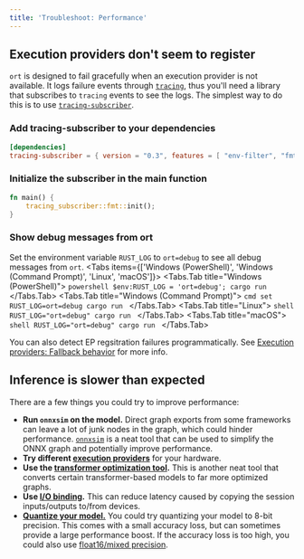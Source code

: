 ```yaml
---
title: 'Troubleshoot: Performance'
---
```



## Execution providers don't seem to register
`ort` is designed to fail gracefully when an execution provider is not available. It logs failure events through [`tracing`](https://crates.io/crates/tracing), thus you'll need a library that subscribes to `tracing` events to see the logs. The simplest way to do this is to use [`tracing-subscriber`](https://crates.io/crates/tracing-subscriber).

<Steps>

### Add tracing-subscriber to your dependencies
```toml Cargo.toml
[dependencies]
tracing-subscriber = { version = "0.3", features = [ "env-filter", "fmt" ] }
```

### Initialize the subscriber in the main function
```rust main.rs
fn main() {
    tracing_subscriber::fmt::init();
}
```

### Show debug messages from ort
Set the environment variable `RUST_LOG` to `ort=debug` to see all debug messages from `ort`.
<Tabs items={['Windows (PowerShell)', 'Windows (Command Prompt)', 'Linux', 'macOS']}>
    <Tabs.Tab title="Windows (PowerShell)">
        ```powershell
        $env:RUST_LOG = 'ort=debug';
        cargo run
        ```
    </Tabs.Tab>
    <Tabs.Tab title="Windows (Command Prompt)">
        ```cmd
        set RUST_LOG=ort=debug
        cargo run
        ```
    </Tabs.Tab>
    <Tabs.Tab title="Linux">
        ```shell
        RUST_LOG="ort=debug" cargo run
        ```
    </Tabs.Tab>
    <Tabs.Tab title="macOS">
        ```shell
        RUST_LOG="ort=debug" cargo run
        ```
    </Tabs.Tab>
</Tabs>

</Steps>

<Callout type='info'>You can also detect EP regsitration failures programmatically. See [Execution providers: Fallback behavior](/perf/execution-providers#fallback-behavior) for more info.</Callout>

## Inference is slower than expected
There are a few things you could try to improve performance:
- **Run `onnxsim` on the model.** Direct graph exports from some frameworks can leave a lot of junk nodes in the graph, which could hinder performance. [`onnxsim`](https://github.com/daquexian/onnx-simplifier) is a neat tool that can be used to simplify the ONNX graph and potentially improve performance.
- **Try different [execution providers](/perf/execution-providers)** for your hardware.
- **Use the [transformer optimization tool](https://github.com/microsoft/onnxruntime/tree/main/onnxruntime/python/tools/transformers).** This is another neat tool that converts certain transformer-based models to far more optimized graphs.
- **Use [I/O binding](/perf/io-binding).** This can reduce latency caused by copying the session inputs/outputs to/from devices.
- **[Quantize your model.](https://onnxruntime.ai/docs/performance/model-optimizations/quantization.html)** You could try quantizing your model to 8-bit precision. This comes with a small accuracy loss, but can sometimes provide a large performance boost. If the accuracy loss is too high, you could also use [float16/mixed precision](https://onnxruntime.ai/docs/performance/model-optimizations/float16.html).
